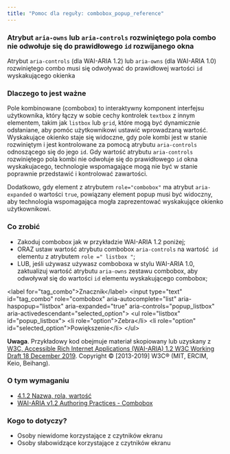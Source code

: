 ```yaml
---
title: "Pomoc dla reguły: combobox_popup_reference"
---
```


<div className="toolHelp">
<Row>
<Column colLg={16} colMd={8} colSm={4} className="toolHead">

### Atrybut `aria-owns` lub `aria-controls` rozwiniętego pola combo nie odwołuje się do prawidłowego `id` rozwijanego okna
<div id="locLevel"></div>

Atrybut `aria-controls` (dla WAI-ARIA 1.2) lub `aria-owns` (dla WAI-ARIA 1.0) rozwiniętego combo musi się odwoływać do prawidłowej wartości `id` wyskakującego okienka

</Column>
</Row>
<Row>
<Column colLg={11} colMd={5} colSm={4} className="toolMain">

### Dlaczego to jest ważne

Pole kombinowane (combobox) to interaktywny komponent interfejsu użytkownika, który łączy w sobie cechy kontrolek `textbox` z innym elementem, takim jak `listbox` lub `grid`, które mogą być dynamicznie odsłaniane, aby pomóc użytkownikowi ustawić wprowadzaną wartość.  Wyskakujące okienko staje się widoczne, gdy pole kombi jest w stanie rozwiniętym i jest kontrolowane za pomocą atrybutu `aria-controls` odnoszącego się do jego `id`. Gdy wartość atrybutu `aria-controls` rozwiniętego pola kombi nie odwołuje się do prawidłowego `id` okna wyskakujacego, technologie wspomagające mogą nie być w stanie poprawnie przedstawić i kontrolować zawartości. 

Dodatkowo, gdy element z atrybutem `role="combobox"` ma atrybut `aria-expanded` o wartości `true`, powiązany element popup musi być widoczny, aby technologia wspomagająca mogła zaprezentować wyskakujące okienko użytkownikowi.

<div id="locSnippet"></div>

### Co zrobić

 * Zakoduj combobox jak w przykładzie WAI-ARIA 1.2 poniżej;
 * ORAZ ustaw wartość atrybutu combobox `aria-controls` na wartość` id` elementu z atrybutem `role =" listbox "`;
 * LUB, jeśli używasz używasz comboboxa w stylu WAI-ARIA 1.0, zaktualizuj wartość atrybutu `aria-owns` zestawu combobox, aby odwoływał się do wartości `id` elementu wyskakującego combobox;

<CodeSnippet type="multi" light={true}> &lt;label for="tag_combo"&gt;Znacznik&lt;/label&gt;
  &lt;input type="text" id="tag_combo"
      role="combobox" aria-autocomplete="list"
      aria-haspopup="listbox" aria-expanded="true"
      aria-controls="popup_listbox" aria-activedescendant="selected_option"&gt;
  &lt;ul role="listbox" id="popup_listbox"&gt;
   &lt;li role="option"&gt;Zebra&lt;/li&gt;
   &lt;li role="option" id="selected_option"&gt;Powiększenie&lt;/li&gt;
  &lt;/ul&gt;</CodeSnippet>

**Uwaga**. Przykładowy kod obejmuje materiał skopiowany lub uzyskany z [W3C, Accessible Rich Internet Applications (WAI-ARIA) 1.2 W3C Working Draft 18 December 2019](https://www.w3.org/TR/wai-aria-1.2/#combobox). Copyright © [2013-2019] W3C® (MIT, ERCIM, Keio, Beihang).

</Column>
<Column colLg={5} colMd={3} colSm={4} className="toolLeft">

### O tym wymaganiu

* [4.1.2 Nazwa, rola, wartość](https://wcag.lepszyweb.pl/#name-role-value)
* [WAI-ARIA v1.2 Authoring Practices - Combobox](https://www.w3.org/TR/wai-aria-practices-1.2/#combobox)

### Kogo to dotyczy?

* Osoby niewidome korzystające z czytników ekranu
* Osoby słabowidzące korzystające z czytników ekranu

</Column>
</Row>
</div>

